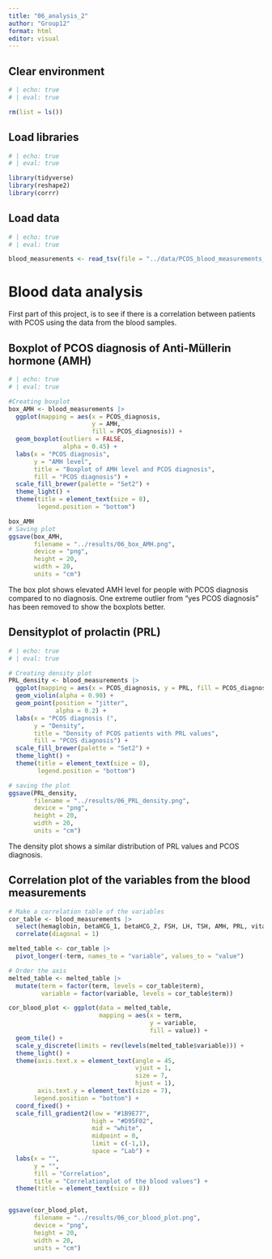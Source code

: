 ```yaml
---
title: "06_analysis_2"
author: "Group12"
format: html
editor: visual
---
```


## Clear environment

```r
# | echo: true 
# | eval: true 

rm(list = ls())
```

## Load libraries

```r
# | echo: true 
# | eval: true

library(tidyverse)
library(reshape2)
library(corrr)
```

## Load data

```r
# | echo: true 
# | eval: true  

blood_measurements <- read_tsv(file = "../data/PCOS_blood_measurements_aug.tsv") 
```

# Blood data analysis

First part of this project, is to see if there is a correlation between patients with PCOS using the data from the blood samples.

## Boxplot of PCOS diagnosis of Anti-Müllerin hormone (AMH)

```r
# | echo: true 
# | eval: true 

#Creating boxplot 
box_AMH <- blood_measurements |> 
  ggplot(mapping = aes(x = PCOS_diagnosis,
                       y = AMH,
                       fill = PCOS_diagnosis)) + 
  geom_boxplot(outliers = FALSE,
               alpha = 0.45) +
  labs(x = "PCOS diagnosis", 
       y = "AMH level",
       title = "Boxplot of AMH level and PCOS diagnosis",
       fill = "PCOS diagnosis") +
  scale_fill_brewer(palette = "Set2") +
  theme_light() +
  theme(title = element_text(size = 8),
        legend.position = "bottom")

box_AMH
# Saving plot
ggsave(box_AMH,
       filename = "../results/06_box_AMH.png",
       device = "png",
       height = 20,
       width = 20,
       units = "cm")
```

The box plot shows elevated AMH level for people with PCOS diagnosis compared to no diagnosis. One extreme outlier from "yes PCOS diagnosis" has been removed to show the boxplots better.

## Densityplot of prolactin (PRL)

```r
# | echo: true 
# | eval: true  

# Creating density plot
PRL_density <- blood_measurements |> 
  ggplot(mapping = aes(x = PCOS_diagnosis, y = PRL, fill = PCOS_diagnosis)) + 
  geom_violin(alpha = 0.90) +
  geom_point(position = "jitter",
             alpha = 0.2) +
  labs(x = "PCOS diagnosis (", 
       y = "Density",
       title = "Density of PCOS patients with PRL values",
       fill = "PCOS diagnosis") +
  scale_fill_brewer(palette = "Set2") +
  theme_light() +
  theme(title = element_text(size = 8),
        legend.position = "bottom")

# saving the plot
ggsave(PRL_density,
       filename = "../results/06_PRL_density.png",
       device = "png",
       height = 20,
       width = 20,
       units = "cm")
```

The density plot shows a similar distribution of PRL values and PCOS diagnosis.

## Correlation plot of the variables from the blood measurements

```r
# Make a correlation table of the variables
cor_table <- blood_measurements |>  
  select(hemaglobin, betaHCG_1, betaHCG_2, FSH, LH, TSH, AMH, PRL, vitaminD3, PRG, RBS) |> 
  correlate(diagonal = 1)

melted_table <- cor_table |> 
  pivot_longer(-term, names_to = "variable", values_to = "value")

# Order the axis
melted_table <- melted_table |> 
  mutate(term = factor(term, levels = cor_table$term),
         variable = factor(variable, levels = cor_table$term))

cor_blood_plot <- ggplot(data = melted_table, 
                         mapping = aes(x = term, 
                                       y = variable, 
                                       fill = value)) + 
  geom_tile() +
  scale_y_discrete(limits = rev(levels(melted_table$variable))) +
  theme_light() + 
  theme(axis.text.x = element_text(angle = 45, 
                                   vjust = 1, 
                                   size = 7, 
                                   hjust = 1),
        axis.text.y = element_text(size = 7),
       legend.position = "bottom") +
  coord_fixed() +
  scale_fill_gradient2(low = "#1B9E77", 
                       high = "#D95F02", 
                       mid = "white", 
                       midpoint = 0, 
                       limit = c(-1,1), 
                       space = "Lab") +
  labs(x = "", 
       y = "", 
       fill = "Correlation",
       title = "Correlationplot of the blood values") +
  theme(title = element_text(size = 8))


ggsave(cor_blood_plot,
       filename = "../results/06_cor_blood_plot.png",
       device = "png",
       height = 20,
       width = 20,
       units = "cm")
```
